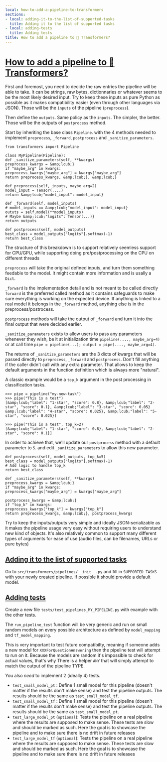 ```yaml
---
local: how-to-add-a-pipeline-to-transformers
sections:
- local: adding-it-to-the-list-of-supported-tasks
  title: Adding it to the list of supported tasks
- local: adding-tests
  title: Adding tests
title: How to add a pipeline to 🤗 Transformers?
---
```

<script>
</script>

<!--Copyright 2020 The HuggingFace Team. All rights reserved.

Licensed under the Apache License, Version 2.0 (the "License"); you may not use this file except in compliance with
the License. You may obtain a copy of the License at

http://www.apache.org/licenses/LICENSE-2.0

Unless required by applicable law or agreed to in writing, software distributed under the License is distributed on
an "AS IS" BASIS, WITHOUT WARRANTIES OR CONDITIONS OF ANY KIND, either express or implied. See the License for the
-->

# [How to add a pipeline to 🤗 Transformers?](#how-to-add-a-pipeline-to-transformers)

First and foremost, you need to decide the raw entries the pipeline will be able to take. It can be strings, raw bytes,
dictionnaries or whatever seems to be the most likely desired input. Try to keep these inputs as pure Python as
possible as it makes compatibility easier (even through other languages via JSON). Those will be the `inputs` of
the pipeline (`preprocess`).

Then define the `outputs`. Same policy as the `inputs`. The simpler, the better. Those will be the outputs of
`postprocess` method.

Start by inheriting the base class `Pipeline`. with the 4 methods needed to implement `preprocess`,
`_forward`, `postprocess` and `_sanitize_parameters`.


```
from transformers import Pipeline

class MyPipeline(Pipeline):
def _sanitize_parameters(self, **kwargs)
preprocess_kwargs = &amp;lcub;}
if "maybe_arg" in kwargs:
preprocess_kwargs["maybe_arg"] = kwargs["maybe_arg"]
return preprocess_kwargs, &amp;lcub;}, &amp;lcub;}

def preprocess(self, inputs, maybe_arg=2)
model_input = Tensor(....)
return &amp;lcub;"model_input": model_input}

def _forward(self, model_inputs)
# model_inputs == &amp;lcub;"model_input": model_input}
oututs = self.model(**model_inputs)
# Maybe &amp;lcub;"logits": Tensor(...)}
return outputs

def postprocess(self, model_outputs)
best_class = model_outputs["logits"].softmax(-1)
return best_class
```

The structure of this breakdown is to support relatively seemless support for CPU/GPU, while supporting doing
pre/postprocessing on the CPU on different threads

`preprocess` will take the original defined inputs, and turn them something feedable to the model. It might
contain more information and is usally a `Dict`.

`_forward` is the implementation detail and is not meant to be called directly `forward` is the preferred
called method as it contains safeguards to make sure everything is working on the expected device. If anything is
linked to a real model it belongs in the `_forward` method, anything else is in the preprocess/postrocess.

`postprocess` methods will take the output of `_forward` and turn it into the final output that were decided
earlier.

`_sanitize_parameters` exists to allow users to pass any parameters whenever they wish, be it at initialization
time `pipeline(...., maybe_arg=4)` or at call time `pipe = pipeline(...); output = pipe(...., maybe_arg=4)`.

The returns of `_sanitize_parameters` are the 3 dicts of kwargs that will be passed directly to `preprocess`,
`_forward` and `postprocess`. Don't fill anything if the caller didn't call with any extra parameter. That
allows to keep the default arguments in the function definition which is always more "natural".

A classic example would be a `top_k` argument in the post processing in classification tasks.

```
>>> pipe = pipeline("my-new-task")
>>> pipe("This is a test")
[&amp;lcub;"label": "1-star", "score": 0.8}, &amp;lcub;"label": "2-star", "score": 0.1}, &amp;lcub;"label": "3-star", "score": 0.05}
&amp;lcub;"label": "4-star", "score": 0.025}, &amp;lcub;"label": "5-star", "score": 0.025}]

>>> pipe("This is a test", top_k=2)
[&amp;lcub;"label": "1-star", "score": 0.8}, &amp;lcub;"label": "2-star", "score": 0.1}]
```

In order to achieve that, we'll update our `postprocess` method with a default parameter to `5`. and edit
`_sanitize_parameters` to allow this new parameter.


```
def postprocess(self, model_outputs, top_k=5)
best_class = model_outputs["logits"].softmax(-1)
# Add logic to handle top_k
return best_class

def _sanitize_parameters(self, **kwargs)
preprocess_kwargs = &amp;lcub;}
if "maybe_arg" in kwargs:
preprocess_kwargs["maybe_arg"] = kwargs["maybe_arg"]

postprocess_kwargs = &amp;lcub;}
if "top_k" in kwargs:
preprocess_kwargs["top_k"] = kwargs["top_k"]
return preprocess_kwargs, &amp;lcub;}, postprocess_kwargs
```

Try to keep the inputs/outputs very simple and ideally JSON-serializable as it makes the pipeline usage very easy
without requiring users to understand new kind of objects. It's also relatively common to support many different types
of arguments for ease of use (audio files, can be filenames, URLs or pure bytes)



## [Adding it to the list of supported tasks](#adding-it-to-the-list-of-supported-tasks)

Go to `src/transformers/pipelines/__init__.py` and fill in `SUPPORTED_TASKS` with your newly created pipeline.
If possible it should provide a default model.

## [Adding tests](#adding-tests)

Create a new file `tests/test_pipelines_MY_PIPELINE.py` with example with the other tests.

The `run_pipeline_test` function will be very generic and run on small random models on every possible
architecture as defined by `model_mapping` and `tf_model_mapping`.

This is very important to test future compatibilty, meaning if someone adds a new model for
`XXXForQuestionAnswering` then the pipeline test will attempt to run on it. Because the models are random it's
impossible to check for actual values, that's why There is a helper `ANY` that will simply attempt to match the
output of the pipeline TYPE.

You also *need* to implement 2 (ideally 4) tests.

- `test_small_model_pt` : Define 1 small model for this pipeline (doesn't matter if the results don't make sense)
  and test the pipeline outputs. The results should be the same as `test_small_model_tf`.
- `test_small_model_tf` : Define 1 small model for this pipeline (doesn't matter if the results don't make sense)
  and test the pipeline outputs. The results should be the same as `test_small_model_pt`.
- `test_large_model_pt` (`optional`): Tests the pipeline on a real pipeline where the results are supposed to
  make sense. These tests are slow and should be marked as such. Here the goal is to showcase the pipeline and to make
  sure there is no drift in future releases
- `test_large_model_tf` (`optional`): Tests the pipeline on a real pipeline where the results are supposed to
  make sense. These tests are slow and should be marked as such. Here the goal is to showcase the pipeline and to make
  sure there is no drift in future releases
